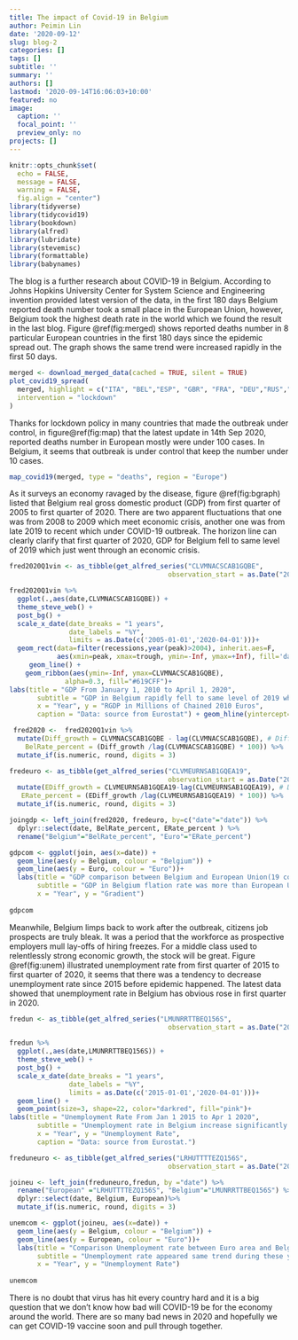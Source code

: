 ```yaml
---
title: The impact of Covid-19 in Belgium
author: Peimin Lin
date: '2020-09-12'
slug: blog-2
categories: []
tags: []
subtitle: ''
summary: ''
authors: []
lastmod: '2020-09-14T16:06:03+10:00'
featured: no
image:
  caption: ''
  focal_point: ''
  preview_only: no
projects: []
---
```


```r
knitr::opts_chunk$set(
  echo = FALSE, 
  message = FALSE,
  warning = FALSE, 
  fig.align = "center")
library(tidyverse)
library(tidycovid19)
library(bookdown)
library(alfred)
library(lubridate)
library(stevemisc)
library(formattable)
library(babynames)
```

The blog is a further research about COVID-19 in Belgium. According to Johns Hopkins University Center for System Science and Engineering invention provided latest version of the data, in the first 180 days Belgium reported death number took a small place in the European Union, however, Belgium took the highest death rate in the world which we found the result in the last blog.  Figure  \@ref(fig:merged) shows reported deaths number in 8 particular European countries in the first 180 days since the epidemic spread out. The graph shows the same trend were increased rapidly in the first 50 days.

```r
merged <- download_merged_data(cached = TRUE, silent = TRUE)
plot_covid19_spread(
  merged, highlight = c("ITA", "BEL","ESP", "GBR", "FRA", "DEU","RUS","SWE"),
  intervention = "lockdown"
)
```

Thanks for lockdown policy in many countries that made the outbreak under control, in figure\@ref(fig:map) that the latest update in 14th Sep 2020, reported deaths number in European mostly were under 100 cases. In Belgium, it seems that outbreak is under control that keep the number under 10 cases.

```r
map_covid19(merged, type = "deaths", region = "Europe")
```
As it surveys an economy ravaged by the disease, figure \@ref(fig:bgraph) listed that Belgium real gross domestic product (GDP) from first quarter of 2005 to first quarter of 2020. There are two apparent fluctuations that one was from 2008 to 2009 which meet economic crisis, another one was from late 2019 to recent which under COVID-19 outbreak. The horizon line can clearly clarify that first quarter of 2020, GDP for Belgium fell to same level of 2019 which just went through an economic crisis.  

```r
fred2020Q1vin <- as_tibble(get_alfred_series("CLVMNACSCAB1GQBE",
                                        observation_start = as.Date("2005-01-01"),realtime_start = "2020-09-08" ))
```

```r
fred2020Q1vin %>%
  ggplot(.,aes(date,CLVMNACSCAB1GQBE)) +
  theme_steve_web() +
  post_bg() +
  scale_x_date(date_breaks = "1 years",
               date_labels = "%Y",
               limits = as.Date(c('2005-01-01','2020-04-01')))+
  geom_rect(data=filter(recessions,year(peak)>2004), inherit.aes=F, 
            aes(xmin=peak, xmax=trough, ymin=-Inf, ymax=+Inf), fill='darkgray', alpha=0.8)+
     geom_line() +
    geom_ribbon(aes(ymin=-Inf, ymax=CLVMNACSCAB1GQBE),
              alpha=0.3, fill="#619CFF")+
labs(title = "GDP From January 1, 2010 to April 1, 2020",
       subtitle = "GDP in Belgium rapidly fell to same level of 2019 which went through an economic crisis.",
       x = "Year", y = "RGDP in Millions of Chained 2010 Euros",
       caption = "Data: source from Eurostat") + geom_hline(yintercept=87500, linetype="dashed", color = "red") 
```
```r
 fred2020 <-  fred2020Q1vin %>%
  mutate(Diff_growth = CLVMNACSCAB1GQBE - lag(CLVMNACSCAB1GQBE), # Difference in route between years
    BelRate_percent = (Diff_growth /lag(CLVMNACSCAB1GQBE) * 100)) %>%
  mutate_if(is.numeric, round, digits = 3)
```

```r
fredeuro <- as_tibble(get_alfred_series("CLVMEURNSAB1GQEA19",
                                        observation_start = as.Date("2005-01-01"),realtime_start = "2020-09-08" )) %>%
  mutate(EDiff_growth = CLVMEURNSAB1GQEA19-lag(CLVMEURNSAB1GQEA19), # Difference in route between years
   ERate_percent = (EDiff_growth /lag(CLVMEURNSAB1GQEA19) * 100)) %>%
  mutate_if(is.numeric, round, digits = 3)
```

```r
joingdp <- left_join(fred2020, fredeuro, by=c("date"="date")) %>%
  dplyr::select(date, BelRate_percent, ERate_percent ) %>%
  rename("Belgium"="BelRate_percent", "Euro"="ERate_percent")
```

```r
gdpcom <- ggplot(join, aes(x=date)) +
  geom_line(aes(y = Belgium, colour = "Belgium")) + 
  geom_line(aes(y = Euro, colour = "Euro"))+
  labs(title = "GDP comparison between Belgium and European Union(19 countries)",
       subtitle = "GDP in Belgium flation rate was more than European Union since outbreak.",
       x = "Year", y = "Gradient") 
  
gdpcom 
```

Meanwhile, Belgium limps back to work after the outbreak, citizens job prospects are truly bleak. It was a period that the workforce as prospective employers mull lay-offs of hiring freezes. For a middle class used to relentlessly strong economic growth, the stock will be great. Figure \@ref(fig:unem) illustrated unemployment rate from first quarter of 2015 to first quarter of 2020, it seems that there was a tendency to decrease unemployment rate since 2015 before epidemic happened. The latest data showed that unemployment rate in Belgium has obvious rose in first quarter in 2020.

```r
fredun <- as_tibble(get_alfred_series("LMUNRRTTBEQ156S",
                                        observation_start = as.Date("2015-01-01"), realtime_start = "2020-08-11" ))
```

```r
fredun %>%
  ggplot(.,aes(date,LMUNRRTTBEQ156S)) +
  theme_steve_web() +
  post_bg() +
  scale_x_date(date_breaks = "1 years",
               date_labels = "%Y",
               limits = as.Date(c('2015-01-01','2020-04-01')))+
  geom_line() +
  geom_point(size=3, shape=22, color="darkred", fill="pink")+
labs(title = "Unemployment Rate From Jan 1 2015 to Apr 1 2020",
       subtitle = "Unemployment rate in Belgium increase significantly since epidemics.",
       x = "Year", y = "Unemployment Rate",
       caption = "Data: source from Eurostat.") 
```
```r
freduneuro <- as_tibble(get_alfred_series("LRHUTTTTEZQ156S",
                                        observation_start = as.Date("2015-01-01"), realtime_start = "2020-08-11",realtime_end = "2020-08-11" )) 

```

```r
joineu <- left_join(freduneuro,fredun, by ="date") %>%
  rename("European" ="LRHUTTTTEZQ156S", "Belgium"="LMUNRRTTBEQ156S") %>%
  dplyr::select(date, Belgium, European)%>%
  mutate_if(is.numeric, round, digits = 3)
```

```r
unemcom <- ggplot(joineu, aes(x=date)) +
  geom_line(aes(y = Belgium, colour = "Belgium")) + 
  geom_line(aes(y = European, colour = "Euro"))+
  labs(title = "Comparison Unemployment rate between Euro area and Belgium",
       subtitle = "Unemployment rate appeared same trend during these year.",
       x = "Year", y = "Unemployment Rate") 
  
unemcom
```


There is no doubt that virus has hit every country hard and it is a big question that we don’t know how bad will COVID-19 be for the economy around the world. There are so many bad news in 2020 and hopefully we can get COVID-19 vaccine soon and pull through together. 